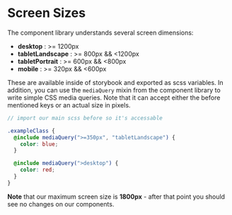 
<Meta title="Design System/Screen Size" />

<style>{`
  .subheading {
    --mediumdark: '#999999';
    font-weight: 900;
    font-size: 13px;
    color: #999;
    letter-spacing: 6px;
    line-height: 24px;
    text-transform: uppercase;
    margin-bottom: 12px;
    margin-top: 40px;
  }

  .color-display {
    color: #424C6D;
    margin: 10px;
    cursor: pointer;
    background: none;
    padding: 0;
    border: none;
    position: relative;
  }

  .color-display:before {
    content: "copied";
    position: absolute;
    top: 30px;
    left: 20px;
    color: black;
    font-weight:700;
    visibility: hidden;
    transition: all 1s cubic-bezier(0.34, 1.56, 0.64, 1);
  }

  .color-display:active:before {
    visibility: visible;
    transform: scale(1.4);
  }

  .color-display:focus {
    outline: none;  
  }
  

  .color-background {
    height: 75px;
    width: 75px;
  }
  .color-background:hover {
    opacity: 0.9;
  }
  .color-display:focus .color-background  {
    opacity: 0.9;
    outline: 1px solid #47bbe0;
  }
`}</style>

# Screen Sizes

The component library understands several screen dimensions:
- **desktop** : >= 1200px
- **tabletLandscape** : >= 800px && <1200px
- **tabletPortrait** : >= 600px && <800px
- **mobile** : >= 320px && <600px

These are available inside of storybook and exported as scss variables.
In addition, you can use the `mediaQuery` mixin from the component library to
write simple CSS media queries. Note that it can accept either the before mentioned 
keys or an actual size in pixels.


```scss
// import our main scss before so it's accessable

.exampleClass {
  @include mediaQuery(">=350px", "tabletLandscape") {
    color: blue;
  }

  @include mediaQuery(">desktop") {
    color: red;
  }
}

```

**Note** that our maximum screen size is **1800px** - after that point you should see 
no changes on our components.